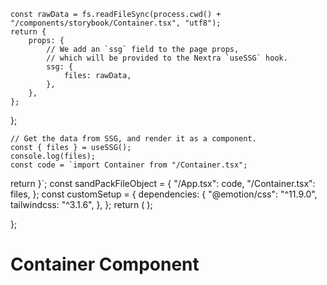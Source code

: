 
    const rawData = fs.readFileSync(process.cwd() + "/components/storybook/Container.tsx", "utf8");
    return {
    	props: {
    		// We add an `ssg` field to the page props,
    		// which will be provided to the Nextra `useSSG` hook.
    		ssg: {
    			files: rawData,
    		},
    	},
    };

};

	// Get the data from SSG, and render it as a component.
	const { files } = useSSG();
	console.log(files);
	const code = `import Container from "/Container.tsx";
  return <Container widthInPx={100} className="my-4 py-4 h-10" />
}`;
	const sandPackFileObject = {
		"/App.tsx": code,
		"/Container.tsx": files,
	};
	const customSetup = {
		dependencies: {
			"@emotion/css": "^11.9.0",
			tailwindcss: "^3.1.6",
		},
	};
    return (
    	<Sandpack
    		template="react-ts"
    		theme="dark"
				options={options}
    		files={sandPackFileObject}
    		customSetup={customSetup}
    	/>
    );

};

# Container Component

<Container widthInPx={300} className="py-24 my-12" />

<InteractiveExample />

